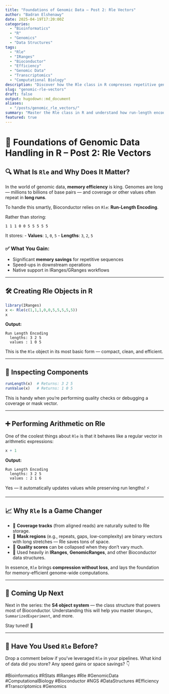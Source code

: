 ```yaml
---
title: "Foundations of Genomic Data – Post 2: Rle Vectors"
author: "Badran Elshenawy"
date: 2025-04-19T17:20:00Z
categories:
  - "Bioinformatics"
  - "R"
  - "Genomics"
  - "Data Structures"
tags:
  - "Rle"
  - "IRanges"
  - "Bioconductor"
  - "Efficiency"
  - "Genomic Data"
  - "Transcriptomics"
  - "Computational Biology"
description: "Discover how the Rle class in R compresses repetitive genomic data efficiently using run-length encoding. Learn how it powers IRanges and genomic workflows in Bioconductor."
slug: "genomic-rle-vectors"
draft: false
output: hugodown::md_document
aliases:
  - "/posts/genomic_rle_vectors/"
summary: "Master the Rle class in R and understand how run-length encoding saves memory in genome-scale data analysis. Learn with examples and real use cases in Bioconductor."
featured: true
---
```


# 🧬 Foundations of Genomic Data Handling in R – Post 2: Rle Vectors

## 🔍 What Is `Rle` and Why Does It Matter?

In the world of genomic data, **memory efficiency** is king. Genomes are long — millions to billions of base pairs — and coverage or other values often repeat in **long runs**.

To handle this smartly, Bioconductor relies on `Rle`: **Run-Length Encoding**.

Rather than storing:

```         
1 1 1 0 0 5 5 5 5 5
```

It stores: - **Values**: `1`, `0`, `5` - **Lengths**: `3`, `2`, `5`

### ✅ What You Gain:

-   Significant **memory savings** for repetitive sequences
-   Speed-ups in downstream operations
-   Native support in IRanges/GRanges workflows

------------------------------------------------------------------------

## 🛠 Creating Rle Objects in R

``` r
library(IRanges)
x <- Rle(c(1,1,1,0,0,5,5,5,5,5))
x
```

**Output:**

```         
Run Length Encoding
  lengths: 3 2 5
  values : 1 0 5
```

This is the `Rle` object in its most basic form — compact, clean, and efficient.

------------------------------------------------------------------------

## 🔧 Inspecting Components

``` r
runLength(x)  # Returns: 3 2 5
runValue(x)   # Returns: 1 0 5
```

This is handy when you're performing quality checks or debugging a coverage or mask vector.

------------------------------------------------------------------------

## ➕ Performing Arithmetic on Rle

One of the coolest things about `Rle` is that it behaves like a regular vector in arithmetic expressions:

``` r
x + 1
```

**Output:**

```         
Run Length Encoding
  lengths: 3 2 5
  values : 2 1 6
```

Yes — it automatically updates values while preserving run lengths! ⚡

------------------------------------------------------------------------

## 📈 Why `Rle` Is a Game Changer

-   🔹 **Coverage tracks** (from aligned reads) are naturally suited to Rle storage.
-   🔹 **Mask regions** (e.g., repeats, gaps, low-complexity) are binary vectors with long stretches — Rle saves tons of space.
-   🔹 **Quality scores** can be collapsed when they don’t vary much.
-   🔹 Used heavily in **IRanges**, **GenomicRanges**, and other Bioconductor data structures.

In essence, `Rle` brings **compression without loss**, and lays the foundation for memory-efficient genome-wide computations.

------------------------------------------------------------------------

## 🧬 Coming Up Next

Next in the series: the **S4 object system** — the class structure that powers most of Bioconductor. Understanding this will help you master `GRanges`, `SummarizedExperiment`, and more.

Stay tuned! 🚀

------------------------------------------------------------------------

## 💬 Have You Used `Rle` Before?

Drop a comment below if you've leveraged `Rle` in your pipelines. What kind of data did you store? Any speed gains or space savings? 👇

#Bioinformatics #RStats #IRanges #Rle #GenomicData #ComputationalBiology #Bioconductor #NGS #DataStructures #Efficiency #Transcriptomics #Genomics
